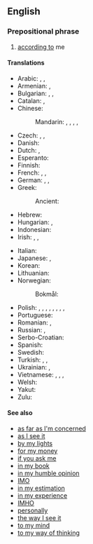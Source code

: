 ==English==

===Prepositional phrase===
{{en-prep phrase}}

# [[according to]] me

====Translations====
{{trans-top|according to me}}
* Arabic: {{t|ar|فِي رَأْيِي}}, {{t|ar|لِرَأْيِي|tr=li-raʾyī}}, {{t|ar|فِي ظَنِّي}}
* Armenian: {{t|hy|իմ կարծիքով}}, {{t|hy|ըստ իս}}
* Bulgarian: {{t|bg|според мен|sc=Cyrl}}, {{t|bg|по мое мнение|sc=Cyrl}}, {{t|bg|по моему|sc=Cyrl}}
* Catalan: {{t|ca|segons el meu parer}}, {{t|ca|al meu entendre}}
* Chinese:
*: Mandarin: {{t+|cmn|對我來說|sc=Hani}}, {{t+|cmn|对我来说|tr=duì wǒ lái shuō|sc=Hani}}, {{t+|cmn|依我看|tr=yī wǒ kàn|sc=Hani}}, {{t|cmn|在我看來|sc=Hani}}, {{t|cmn|在我看来|tr=zài wǒ kàn lái|sc=Hani}}
* Czech: {{t|cs|podle mého názoru}}, {{t|cs|podle mě}}, {{t|cs|podle mého mínění}}
* Danish: {{t+|da|efter min mening}}
* Dutch: {{t|nl|naar mijn mening}}, {{t|nl|mijns inziens}}
* Esperanto: {{t|eo|miaopinie}}
* Finnish: {{t|fi|([[minun]]) [[mielestäni]]}}
* French: {{t+|fr|à mon avis}}, {{t|fr|[[d'après]] [[moi]]}}, {{t|fr|[[selon]] [[moi]]}}
* German: {{t|de|[[ich]] [[sein|bin]] [[der]] [[Meinung]]}}, {{t|de|meiner Meinung nach}}, {{t+|de|meines Erachtens}}
* Greek: {{t|el|κατά τη γνώμη μου}}
*: Ancient: {{t|grc|ὡς ἐμοὶ δοκεῖ}}
* Hebrew: {{t|he|לדעתי|tr=leda'atí|sc=Hebr}}
* Hungarian: {{t|hu|véleményem szerint}}, {{t|hu|szerintem}}
* Indonesian: {{t|id|menurut pendapat saya}}
* Irish: {{t|ga|dar liom}}, {{t|ga|dar liomsa}} {{qualifier|emphatic}}, {{t|ga|is dóigh liom}}
{{trans-mid}}
* Italian: {{t|it|secondo me}}
* Japanese: {{t|ja|私見では|tr=しけんでは, shiken dewa}}, {{t+|ja|管見|tr=kanken de wa|alt=管見では}}
* Korean: {{t|ko|내 생각엔|sc=Kore}}
* Lithuanian: {{t|lt|mano nuomone}}
* Norwegian:
*: Bokmål: {{t|nb|etter min mening}}
* Polish: {{t+|pl|moim zdaniem}}, {{t|pl|w mojej opinii}}, {{t|pl|według mnie}}, {{t+|pl|po mojemu}}, {{t|pl|na mój rozum}}, {{t|pl|w moim przekonaniu}}, {{t|pl|w moim odczuciu}}, {{t|pl|w moim odbiorze}}, {{t+|pl|w moich oczach}}
* Portuguese: {{t|pt|na minha opinião}}
* Romanian: {{t|ro|în opinia mea}}, {{t|ro|după părerea mea}}
* Russian: {{t+|ru|по-мо́ему}}, {{t|ru|по моему́ мне́нию}}
* Serbo-Croatian: {{t-needed|sh}}
* Spanish: {{t|es|en mi opinión}}
* Swedish: {{t|sv|i min mening}}
* Turkish: {{t+|tr|bence}}, {{t|tr|bana göre}}, {{t|tr|fikrimce}}
* Ukrainian: {{t|uk|на мою́ ду́мку}}, {{t|uk|як на мене́}}
* Vietnamese: {{t|vi|theo tôi}}, {{t|vi|theo tôi nghĩ}}, {{t|vi|theo mình}}, {{t|vi|theo mình nghĩ}}
* Welsh: {{t|cy|yn fy marn i}}
* Yakut: {{t|sah|мин санаабар|sc=Cyrl}}
* Zulu: {{t-needed|zu}}
{{trans-bottom}}

====See also====
* [[as far as I'm concerned]]
* [[as I see it]]
* [[by my lights]]
* [[for my money]]
* [[if you ask me]]
* [[in my book]]
* [[in my humble opinion]]
* [[IMO]]
* [[in my estimation]]
* [[in my experience]]
* [[IMHO]]
* [[personally]]
* [[the way I see it]]
* [[to my mind]]
* [[to my way of thinking]]